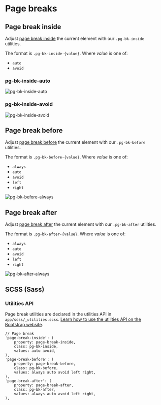 
<Meta title='Layout/Page break' />


# Page breaks

## Page break inside

Adjust [page break inside](https://developer.mozilla.org/en-US/docs/Web/CSS/page-break-inside) the current element
with our `.pg-bk-inside` utilities.

The format is `.pg-bk-inside-{value}`. Where *value* is one of:

- `auto`
- `avoid`

### pg-bk-inside-auto

<img src="./img/examples/pg-bk-inside-auto.jpg" class="storybook-image" alt="pg-bk-inside-auto" />

### pg-bk-inside-avoid

<img src="./img/examples/pg-bk-inside-avoid.jpg" class="storybook-image" alt="pg-bk-inside-avoid" />


## Page break before

Adjust [page break before](https://developer.mozilla.org/en-US/docs/Web/CSS/page-break-before) the current element
with our `.pg-bk-before` utilities.

The format is `.pg-bk-before-{value}`. Where *value* is one of:

- `always`
- `auto`
- `avoid`
- `left`
- `right`

<img src="./img/examples/pg-bk-before-always.jpg" class="storybook-image" alt="pg-bk-before-always" />


## Page break after

Adjust [page break after](https://developer.mozilla.org/en-US/docs/Web/CSS/page-break-after) the current element
with our `.pg-bk-after` utilities.

The format is `.pg-bk-after-{value}`. Where *value* is one of:

- `always`
- `auto`
- `avoid`
- `left`
- `right`

<img src="./img/examples/pg-bk-after-always.jpg" class="storybook-image" alt="pg-bk-after-always" />


## SCSS (Sass)

### Utilities API

Page break utilities are declared in the utilities API in `app/scss/_utilities.scss`.
[Learn how to use the utilities API on the Bootstrap website](https://getbootstrap.com/docs/5.1/utilities/api/#using-the-api).

```
// Page break
'page-break-inside': (
	property: page-break-inside,
	class: pg-bk-inside,
	values: auto avoid,
),
'page-break-before': (
	property: page-break-before,
	class: pg-bk-before,
	values: always auto avoid left right,
),
'page-break-after': (
	property: page-break-after,
	class: pg-bk-after,
	values: always auto avoid left right,
),
```
